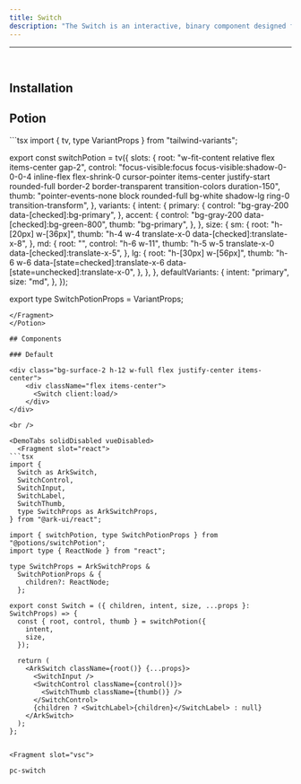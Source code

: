 ```yaml
---
title: Switch
description: "The Switch is an interactive, binary component designed for your applications. It offers a clear, visual interface for users to enable or disable specific settings, features, or functionalities."
---
```

---


<div class="bg-surface-2 h-12 w-full flex justify-center items-center">
    <div className="flex items-center">
      <Switch client:load/>
    </div>
</div>

<br />


## Installation 

## Potion 

<Potion>
<Fragment slot="contentSlot">
```tsx
import { tv, type VariantProps } from "tailwind-variants";

export const switchPotion = tv({
  slots: {
    root: "w-fit-content relative flex items-center gap-2",
    control:
      "focus-visible:focus focus-visible:shadow-0-0-0-4 inline-flex flex-shrink-0 cursor-pointer items-center justify-start rounded-full  border-2 border-transparent transition-colors duration-150",
    thumb:
      "pointer-events-none block rounded-full bg-white shadow-lg ring-0 transition-transform",
  },
  variants: {
    intent: {
      primary: {
        control: "bg-gray-200 data-[checked]:bg-primary",
      },
      accent: {
        control: "bg-gray-200 data-[checked]:bg-green-800",
        thumb: "bg-primary",
      },
    },
    size: {
      sm: {
        root: "h-[20px] w-[36px]",
        thumb: "h-4 w-4 translate-x-0 data-[checked]:translate-x-8",
      },
      md: {
        root: "",
        control: "h-6 w-11",
        thumb: "h-5 w-5 translate-x-0 data-[checked]:translate-x-5",
      },
      lg: {
        root: "h-[30px] w-[56px]",
        thumb:
          "h-6 w-6 data-[state=checked]:translate-x-6 data-[state=unchecked]:translate-x-0",
      },
    },
  },
  defaultVariants: {
    intent: "primary",
    size: "md",
  },
});

export type SwitchPotionProps = VariantProps<typeof switchPotion>;


```
</Fragment>
</Potion>

## Components 

### Default

<div class="bg-surface-2 h-12 w-full flex justify-center items-center">
    <div className="flex items-center">
      <Switch client:load/>
    </div>
</div>

<br />

<DemoTabs solidDisabled vueDisabled>
  <Fragment slot="react">
```tsx
import {
  Switch as ArkSwitch,
  SwitchControl,
  SwitchInput,
  SwitchLabel,
  SwitchThumb,
  type SwitchProps as ArkSwitchProps,
} from "@ark-ui/react";

import { switchPotion, type SwitchPotionProps } from "@potions/switchPotion";
import type { ReactNode } from "react";

type SwitchProps = ArkSwitchProps &
  SwitchPotionProps & {
    children?: ReactNode;
  };

export const Switch = ({ children, intent, size, ...props }: SwitchProps) => {
  const { root, control, thumb } = switchPotion({
    intent,
    size,
  });

  return (
    <ArkSwitch className={root()} {...props}>
      <SwitchInput />
      <SwitchControl className={control()}>
        <SwitchThumb className={thumb()} />
      </SwitchControl>
      {children ? <SwitchLabel>{children}</SwitchLabel> : null}
    </ArkSwitch>
  );
};


```
  </Fragment>

    <Fragment slot="vsc">
```bash
pc-switch
```
  </Fragment>
</DemoTabs>
